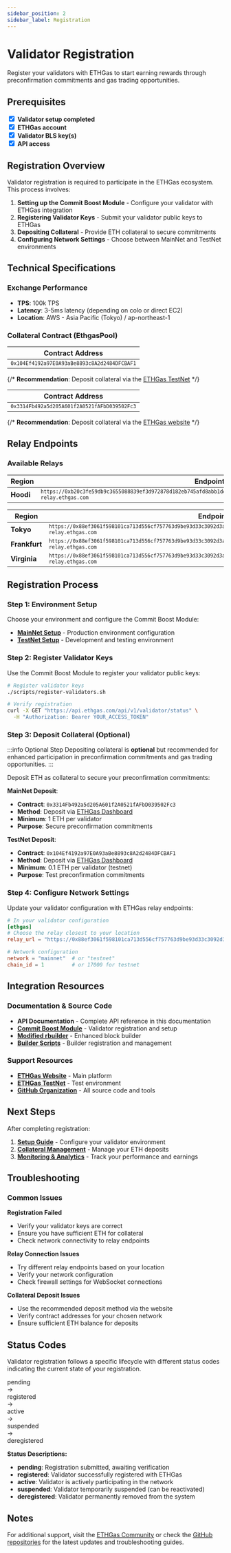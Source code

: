 ```yaml
---
sidebar_position: 2
sidebar_label: Registration
---
```


# Validator Registration

Register your validators with ETHGas to start earning rewards through preconfirmation commitments and gas trading opportunities.

## Prerequisites

<div className="prerequisite-item">
  <input type="checkbox" checked readOnly />
  <span><strong>Validator setup completed</strong></span>
</div>

<div className="prerequisite-item">
  <input type="checkbox" checked readOnly />
  <span><strong>ETHGas account</strong></span>
</div>

<div className="prerequisite-item">
  <input type="checkbox" checked readOnly />
  <span><strong>Validator BLS key(s)</strong></span>
</div>

<div className="prerequisite-item">
  <input type="checkbox" checked readOnly />
  <span><strong>API access</strong></span>
</div>

## Registration Overview

Validator registration is required to participate in the ETHGas ecosystem. This process involves:

1. **Setting up the Commit Boost Module** - Configure your validator with ETHGas integration
2. **Registering Validator Keys** - Submit your validator public keys to ETHGas
3. **Depositing Collateral** - Provide ETH collateral to secure commitments
4. **Configuring Network Settings** - Choose between MainNet and TestNet environments

## Technical Specifications

### Exchange Performance
- **TPS**: 100k TPS
- **Latency**: 3-5ms latency (depending on colo or direct EC2)
- **Location**: AWS - Asia Pacific (Tokyo) / ap-northeast-1

### Collateral Contract (EthgasPool)


<Tabs>
<TabItem value="testnet" label="TestNet" default>

| Contract Address |
|------------------|
| <code className="contract-address">`0x104Ef4192a97E0A93aBe8893c8A2d2484DFCBAF1`</code> |

{/* **Recommendation**: Deposit collateral via the [ETHGas TestNet](https://testnet.ethgas.com) */}

</TabItem>
<TabItem value="mainnet" label="MainNet">

| Contract Address |
|------------------|
| <code className="contract-address">`0x3314Fb492a5d205A601f2A0521fAFbD039502Fc3`</code> |

{/* **Recommendation**: Deposit collateral via the [ETHGas website](https://ethgas.com) */}

</TabItem>
</Tabs>

## Relay Endpoints

### Available Relays

<Tabs>
<TabItem value="testnet-relays" label="TestNet " default>

| Region | Endpoint |
|--------|----------|
| **Hoodi** | <code className="relay-endpoint">`https://0xb20c3fe59db9c3655088839ef3d972878d182eb745afd8abb1dd2abf6c14f93cd5934ed4446a5fe1ba039e2bc0cf1011@hoodi-relay.ethgas.com`</code> |

</TabItem>
<TabItem value="mainnet-relays" label="MainNet">

| Region | Endpoint |
|--------|----------|
| **Tokyo** | <code className="relay-endpoint">`https://0x88ef3061f598101ca713d556cf757763d9be93d33c3092d3ab6334a36855b6b4a4020528dd533a62d25ea6648251e62e@ap-relay.ethgas.com`</code> |
| **Frankfurt** | <code className="relay-endpoint">`https://0x88ef3061f598101ca713d556cf757763d9be93d33c3092d3ab6334a36855b6b4a4020528dd533a62d25ea6648251e62e@eu-relay.ethgas.com`</code> |
| **Virginia** | <code className="relay-endpoint">`https://0x88ef3061f598101ca713d556cf757763d9be93d33c3092d3ab6334a36855b6b4a4020528dd533a62d25ea6648251e62e@us-relay.ethgas.com`</code> |

</TabItem>
</Tabs>

## Registration Process

### Step 1: Environment Setup

Choose your environment and configure the Commit Boost Module:

- **[MainNet Setup](/docs/validators/setup)** - Production environment configuration
- **[TestNet Setup](/docs/validators/setup)** - Development and testing environment

### Step 2: Register Validator Keys

Use the Commit Boost Module to register your validator public keys:

```bash
# Register validator keys
./scripts/register-validators.sh

# Verify registration
curl -X GET "https://api.ethgas.com/api/v1/validator/status" \
  -H "Authorization: Bearer YOUR_ACCESS_TOKEN"
```

### Step 3: Deposit Collateral (Optional)

:::info Optional Step
Depositing collateral is **optional** but recommended for enhanced participation in preconfirmation commitments and gas trading opportunities.
:::

Deposit ETH as collateral to secure your preconfirmation commitments:

<Tabs>
<TabItem value="mainnet-deposit" label="MainNet" default>

**MainNet Deposit**:
- **Contract**: `0x3314Fb492a5d205A601f2A0521fAFbD039502Fc3`
- **Method**: Deposit via [ETHGas Dashboard](https://app.ethgas.com/my-portfolio/accounts)
- **Minimum**: 1 ETH per validator
- **Purpose**: Secure preconfirmation commitments

</TabItem>
<TabItem value="testnet-deposit" label="TestNet">

**TestNet Deposit**:
- **Contract**: `0x104Ef4192a97E0A93aBe8893c8A2d2484DFCBAF1`
- **Method**: Deposit via [ETHGas Dashboard](https://app.ethgas.com/my-portfolio/accounts)
- **Minimum**: 0.1 ETH per validator (testnet)
- **Purpose**: Test preconfirmation commitments

</TabItem>
</Tabs>

### Step 4: Configure Network Settings

Update your validator configuration with ETHGas relay endpoints:

```toml
# In your validator configuration
[ethgas]
# Choose the relay closest to your location
relay_url = "https://0x88ef3061f598101ca713d556cf757763d9be93d33c3092d3ab6334a36855b6b4a4020528dd533a62d25ea6648251e62e@ap-relay.ethgas.com"

# Network configuration
network = "mainnet"  # or "testnet"
chain_id = 1         # or 17000 for testnet
```

## Integration Resources

### Documentation & Source Code

- **API Documentation** - Complete API reference in this documentation
- **[Commit Boost Module](https://github.com/ethgas-developer/ethgas-preconf-commit-boost-module)** - Validator registration and setup
- **[Modified rbuilder](https://github.com/ethgas-developer/preconf-builder)** - Enhanced block builder
- **[Builder Scripts](https://github.com/ethgas-developer/ethgas-builder-scripts)** - Builder registration and management

### Support Resources

- **[ETHGas Website](https://ethgas.com)** - Main platform
- **[ETHGas TestNet](https://testnet.ethgas.com)** - Test environment
- **[GitHub Organization](https://github.com/ethgas-developer)** - All source code and tools

## Next Steps

After completing registration:

1. **[Setup Guide](/docs/validators/setup)** - Configure your validator environment
2. **[Collateral Management](/docs/validators/deposits)** - Manage your ETH deposits
3. **[Monitoring & Analytics](/docs/validators/monitoring)** - Track your performance and earnings

## Troubleshooting

### Common Issues

**Registration Failed**
- Verify your validator keys are correct
- Ensure you have sufficient ETH for collateral
- Check network connectivity to relay endpoints

**Relay Connection Issues**
- Try different relay endpoints based on your location
- Verify your network configuration
- Check firewall settings for WebSocket connections

**Collateral Deposit Issues**
- Use the recommended deposit method via the website
- Verify contract addresses for your chosen network
- Ensure sufficient ETH balance for deposits

## Status Codes

Validator registration follows a specific lifecycle with different status codes indicating the current state of your registration.

<div className="status-flow-container">
  <div className="status-item status-pending">pending</div>
  <div className="status-arrow">→</div>
  <div className="status-item status-registered">registered</div>
  <div className="status-arrow">→</div>
  <div className="status-item status-active">active</div>
  <div className="status-arrow">→</div>
  <div className="status-item status-suspended">suspended</div>
  <div className="status-arrow">→</div>
  <div className="status-item status-deregistered">deregistered</div>
</div>

**Status Descriptions:**
- **pending**: Registration submitted, awaiting verification
- **registered**: Validator successfully registered with ETHGas
- **active**: Validator is actively participating in the network
- **suspended**: Validator temporarily suspended (can be reactivated)
- **deregistered**: Validator permanently removed from the system

## Notes

For additional support, visit the [ETHGas Community](https://discord.gg/ethgas) or check the [GitHub repositories](https://github.com/ethgas-developer) for the latest updates and troubleshooting guides. 
